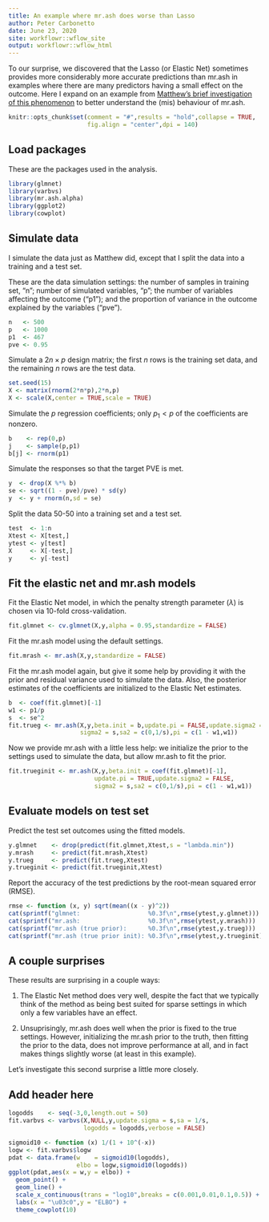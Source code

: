 ```yaml
---
title: An example where mr.ash does worse than Lasso
author: Peter Carbonetto
date: June 23, 2020
site: workflowr::wflow_site
output: workflowr::wflow_html
---
```


To our surprise, we discovered that the Lasso (or Elastic Net)
sometimes provides more considerably more accurate predictions than
mr.ash in examples where there are many predictors having a small
effect on the outcome. Here I expand on an example from
[Matthew's brief investigation of this phenomenon][mr-ash-vs-lasso] to
better understand the (mis) behaviour of mr.ash.

```r
knitr::opts_chunk$set(comment = "#",results = "hold",collapse = TRUE,
                      fig.align = "center",dpi = 140)
```

Load packages
-------------

These are the packages used in the analysis.

```r
library(glmnet)
library(varbvs)
library(mr.ash.alpha)
library(ggplot2)
library(cowplot)
```

Simulate data
-------------

I simulate the data just as Matthew did, except that I split the data
into a training and a test set.

These are the data simulation settings: the number of samples in
training set, "n"; number of simulated variables, "p"; the number
of variables affecting the outcome ("p1"); and the proportion of variance in the outcome explained by the variables ("pve").

```r
n   <- 500
p   <- 1000
p1  <- 467
pve <- 0.95
```

Simulate a $2n \times p$ design matrix; the first $n$ rows is the
training set data, and the remaining $n$ rows are the test data.

```r
set.seed(15)
X <- matrix(rnorm(2*n*p),2*n,p)
X <- scale(X,center = TRUE,scale = TRUE)
```

Simulate the $p$ regression coefficients; only $p_1 < p$ of the
coefficients are nonzero.

```r
b    <- rep(0,p)
j    <- sample(p,p1)
b[j] <- rnorm(p1)
```

Simulate the responses so that the target PVE is met.

```r
y  <- drop(X %*% b)
se <- sqrt((1 - pve)/pve) * sd(y)
y  <- y + rnorm(n,sd = se)
```

Split the data 50-50 into a training set and a test set.

```r
test  <- 1:n
Xtest <- X[test,]
ytest <- y[test]
X     <- X[-test,]
y     <- y[-test]
```

Fit the elastic net and mr.ash models
-------------------------------------

Fit the Elastic Net model, in which the penalty strength parameter
($\lambda$) is chosen via 10-fold cross-validation.

```r
fit.glmnet <- cv.glmnet(X,y,alpha = 0.95,standardize = FALSE)
```

Fit the mr.ash model using the default settings.

```r
fit.mrash <- mr.ash(X,y,standardize = FALSE)
```

Fit the mr.ash model again, but give it some help by providing it with
the prior and residual variance used to simulate the data. Also, the
posterior estimates of the coefficients are initialized to the Elastic
Net estimates.

```r
b  <- coef(fit.glmnet)[-1]
w1 <- p1/p
s  <- se^2
fit.trueg <- mr.ash(X,y,beta.init = b,update.pi = FALSE,update.sigma2 = FALSE,
                    sigma2 = s,sa2 = c(0,1/s),pi = c(1 - w1,w1))
```

Now we provide mr.ash with a little less help: we initialize the prior
to the settings used to simulate the data, but allow mr.ash to fit the
prior.

```r
fit.trueginit <- mr.ash(X,y,beta.init = coef(fit.glmnet)[-1],
                        update.pi = TRUE,update.sigma2 = FALSE,
                        sigma2 = s,sa2 = c(0,1/s),pi = c(1 - w1,w1))
```

Evaluate models on test set
---------------------------

Predict the test set outcomes using the fitted models.

```r
y.glmnet    <- drop(predict(fit.glmnet,Xtest,s = "lambda.min"))
y.mrash     <- predict(fit.mrash,Xtest)
y.trueg     <- predict(fit.trueg,Xtest)
y.trueginit <- predict(fit.trueginit,Xtest)
```

Report the accuracy of the test predictions by the root-mean
squared error (RMSE).

```r
rmse <- function (x, y) sqrt(mean((x - y)^2))
cat(sprintf("glmnet:                   %0.3f\n",rmse(ytest,y.glmnet)))
cat(sprintf("mr.ash:                   %0.3f\n",rmse(ytest,y.mrash)))
cat(sprintf("mr.ash (true prior):      %0.3f\n",rmse(ytest,y.trueg)))
cat(sprintf("mr.ash (true prior init): %0.3f\n",rmse(ytest,y.trueginit)))
```

A couple surprises
------------------

These results are surprising in a couple ways:

1. The Elastic Net method does very well, despite the fact that
   we typically think of the method as being best suited for sparse
   settings in which only a few variables have an effect.

2. Unsuprisingly, mr.ash does well when the prior is fixed to the true
   settings. However, initializing the mr.ash prior to the truth, then
   fitting the prior to the data, does not improve performance at all,
   and in fact makes things slightly worse (at least in this example).

Let's investigate this second surprise a little more closely.

Add header here
---------------

```r
logodds    <- seq(-3,0,length.out = 50)
fit.varbvs <- varbvs(X,NULL,y,update.sigma = s,sa = 1/s,
                     logodds = logodds,verbose = FALSE)
```

```r
sigmoid10 <- function (x) 1/(1 + 10^(-x))
logw <- fit.varbvs$logw
pdat <- data.frame(w    = sigmoid10(logodds),
                   elbo = logw,sigmoid10(logodds))
ggplot(pdat,aes(x = w,y = elbo)) +
  geom_point() +
  geom_line() +
  scale_x_continuous(trans = "log10",breaks = c(0.001,0.01,0.1,0.5)) +
  labs(x = "\u03c0",y = "ELBO") +
  theme_cowplot(10)
```

[mr-ash-vs-lasso]: https://stephens999.github.io/misc/mr_ash_vs_lasso.html

